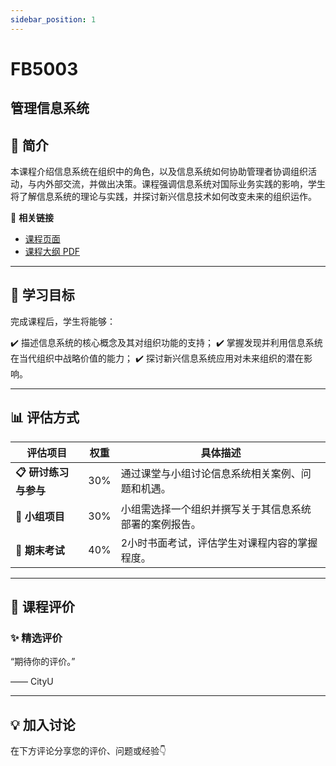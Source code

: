 ```yaml
---
sidebar_position: 1
---
```


# FB5003
## 管理信息系统

## **📘 简介**
本课程介绍信息系统在组织中的角色，以及信息系统如何协助管理者协调组织活动，与内外部交流，并做出决策。课程强调信息系统对国际业务实践的影响，学生将了解信息系统的理论与实践，并探讨新兴信息技术如何改变未来的组织运作。

🔗 **相关链接**
- [课程页面](https://www.cityu.edu.hk/catalogue/pg/202425/course/FB5003.htm)
- [课程大纲 PDF](https://www.cityu.edu.hk/catalogue/pg/202425/course/FB5003.pdf)

---

## **🎯 学习目标**

完成课程后，学生将能够：

✔️ 描述信息系统的核心概念及其对组织功能的支持；
✔️ 掌握发现并利用信息系统在当代组织中战略价值的能力；
✔️ 探讨新兴信息系统应用对未来组织的潜在影响。

---

## **📊 评估方式**

| **评估项目**          | **权重** | **具体描述**                                                                                     |
|----------------------|---------|-----------------------------------------------------------------------------------------------|
| **📋 研讨练习与参与**  | 30%     | 通过课堂与小组讨论信息系统相关案例、问题和机遇。                                                |
| **📝 小组项目**        | 30%     | 小组需选择一个组织并撰写关于其信息系统部署的案例报告。                                           |
| **📄 期末考试**        | 40%     | 2小时书面考试，评估学生对课程内容的掌握程度。                                                  |

---

## **💬 课程评价**

### ✨ **精选评价**
<div className={commentStyles.commentBox}>
    <p className={commentStyles.commentText}>
        “期待你的评价。”
    </p>
    <p className={commentStyles.commentAuthor}>—— CityU</p>
</div>

---

## **💡 加入讨论**

在下方评论分享您的评价、问题或经验👇
<Utterances />